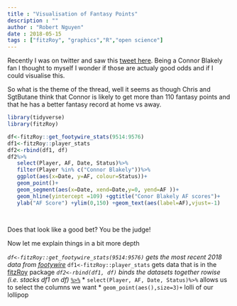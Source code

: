 ```yaml
---
title : "Visualisation of Fantasy Points"
description : ""
author : "Robert Nguyen"
date : 2018-05-15
tags : ["fitzRoy", "graphics","R","open science"]
---
```


Recently I was on twitter and saw this [tweet here](https://twitter.com/chriseddy999/status/994920249148432384). Being a Connor Blakely fan I thought to myself I wonder if those are actualy good odds and if I could visualise this. 

So what is the theme of the thread, well it seems as though Chris and SgtButane think that Connor is likely to get more than 110 fantasy points and that he has a better fantasy record at home vs away. 

```r
library(tidyverse)
library(fitzRoy)

df<-fitzRoy::get_footywire_stats(9514:9576)
df1<-fitzRoy::player_stats
df2<-rbind(df1, df) 
df2%>%
   select(Player, AF, Date, Status)%>%
   filter(Player %in% c("Connor Blakely"))%>%
   ggplot(aes(x=Date, y=AF, colour=Status))+
   geom_point()+
   geom_segment(aes(x=Date, xend=Date,y=0, yend=AF ))+
   geom_hline(yintercept =109) +ggtitle("Conor Blakely AF scores")+
   ylab("AF Score") +ylim(0,150) +geom_text(aes(label=AF),vjust=-1)
 
 

```

Does that look like a good bet? You be the judge!

Now let me explain things in a bit more depth

*`df<-fitzRoy::get_footywire_stats(9514:9576)` gets the most recent 2018 data from [footywire](https://www.footywire.com)
*`df1<-fitzRoy::player_stats` gets data that is in the [fitzRoy](https://github.com/jimmyday12/fitzRoy) package
*`df2<-rbind(df1, df)` binds the datasets together rowise (i.e. stacks df1 on df)
*[`%>%`](https://www.datacamp.com/community/tutorials/pipe-r-tutorial)
* `select(Player, AF, Date, Status)%>%` allows us to select the columns we want
* `geom_point(aes(),size=3)+` lolli of our lollipop 

